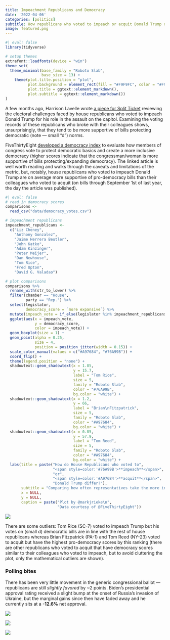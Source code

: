 ```yaml
---
title: Impeachment Republicans and Democracy
date: '2022-04-06'
categories: [politics]
subtitle: How republicans who voted to impeach or acquit Donald Trump differ in their votes on democracy
image: featured.png
---
```


```r
#| eval: false
library(tidyverse)

# setup themes
extrafont::loadfonts(device = "win")
theme_set(
  theme_minimal(base_family = "Roboto Slab",
                base_size = 13) +
    theme(plot.title.position = "plot",
          plot.background = element_rect(fill = "#F9F9FC", color = "#F9F9FC"),
          plot.title = ggtext::element_markdown(),
          plot.subtitle = ggtext::element_markdown())
)
```

A few months ago, Harrison Lavelle wrote [a piece for Split Ticket](https://split-ticket.org/2022/01/10/impeachment-republicans-where-are-they-now/) reviewing the electoral challenges faced by house republicans who voted to impeach Donald Trump for his role in the assault on the capitol. Examining the voting records of these republicans who broke with their colleagues shows, unsurprisingly, that they tend to be more supportive of bills protecting democratic (note --- small "d") norms.

FiveThirtyEight [developed a democracy index](https://fivethirtyeight.com/features/which-senators-and-representatives-vote-in-favor-of-democracy/) to evaluate how members of congress vote to protect democratic basics and create a more inclusive democracy (higher scores indicate that the congressman/woman is more supportive of bills protecting/expanding democracy). The linked article is well worth reading and walks through the caveats and limitations of the metric, but, notably, house republicans who voted to impeach Donald Trump are on average more supportive of pro-democracy bills than their colleagues who voted to acquit (on bills through September 1st of last year, the day the article was published).

```r
#| eval: false
# read in democracy scores
comparisons <- 
  read_csv("data/democracy_votes.csv")

# impeachment republicans
impeachment_republicans <-
  c("Liz Cheney", 
    "Anthony Gonzalez",
    "Jaime Herrera Beutler",
    "John Katko",
    "Adam Kinzinger",
    "Peter Meijer",
    "Dan Newhouse",
    "Tom Rice",
    "Fred Upton",
    "David G. Valadao")

# plot comparisons
comparisons %>%
  rename_with(str_to_lower) %>%
  filter(chamber == "House",
         party == "Rep.") %>%
  select(legislator, 
         democracy_score = `more expansive`) %>%
  mutate(impeach_vote = if_else(legislator %in% impeachment_republicans, "Impeach", "Acquit")) %>% 
  ggplot(aes(x = impeach_vote,
             y = democracy_score,
             color = impeach_vote)) +
  geom_boxplot(size = 1) +
  geom_point(alpha = 0.25, 
             size = 4,
             position = position_jitter(width = 0.15)) +
  scale_color_manual(values = c("#A97684", "#76A99B")) +
  coord_flip() +
  theme(legend.position = "none") +
  shadowtext::geom_shadowtext(x = 1.85,
                              y = 15.7,
                              label = "Tom Rice",
                              size = 5,
                              family = "Roboto Slab",
                              color = "#76A99B",
                              bg.color = "white") +
  shadowtext::geom_shadowtext(x = 1.2,
                              y = 66,
                              label = "Brian\nFitzpatrick",
                              size = 5,
                              family = "Roboto Slab",
                              color = "#A97684",
                              bg.color = "white") +
  shadowtext::geom_shadowtext(x = 0.85,
                              y = 57.9,
                              label = "Tom Reed",
                              size = 5,
                              family = "Roboto Slab",
                              color = "#A97684",
                              bg.color = "white") +
  labs(title = paste("How do House Republicans who voted to",
                     "<span style=color:'#76A99B'>**impeach**</span>",
                     "or",
                     "<span style=color:'#A97684'>**acquit**</span>",
                     "Donald Trump differ?"),
       subtitle = "Comparing how often representatives take the more inclusive position on voting rights bills",
       x = NULL,
       y = NULL,
       caption = paste("Plot by @markjrieke\n",
                       "Data courtesy of @FiveThirtyEight"))
```

![](featured.png)

There are some outliers: Tom Rice (SC-7) voted to impeach Trump but his votes on (small d) democratic bills are in line with the rest of house republicans whereas Brian Fitzpatrick (PA-1) and Tom Reed (NY-23) voted to acquit but have the highest pro-democracy scores by this ranking (there are other republicans who voted to acquit that have democracy scores similar to their colleagues who voted to impeach, but to avoid cluttering the plot, only the mathematical outliers are shown). 

### Polling bites

There has been very little movement in the generic congressional ballot --- republicans are still *slightly favored* by ~2 points. Biden's presidential approval rating received a slight bump at the onset of Russia's invasion of Ukraine, but the marginal gains since then have faded away and he currently sits at a **-12.6%** net approval.

![](png/generic_ballot_current.png)

![](png/approval_disapproval_current.png)

![](png/net_approval_current.png)